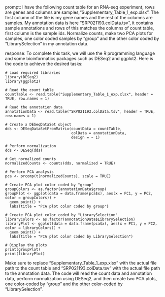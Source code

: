 prompt:
I have the following count table for an RNA-seq experiment, rows are genes and columns are samples,"Supplementary_Table_1_exp.xlsx". The first column of the file is my gene names and the rest of the columns are samples. My annotation data is here "SRP021193.colData.tsv", it contains sample annotations and rows of this matches the columns of count table, first column is the sample ids. Normalize counts, make two PCA plots for samples, one color coded samples by "group" and the other color coded by "LibrarySelection" in my annotation data.

response:
To complete this task, we will use the R programming language and some bioinformatics packages such as DESeq2 and ggplot2. Here is the code to achieve the desired tasks:

```
# Load required libraries
library(DESeq2)
library(ggplot2)

# Read the count table
countTable <- read.table("Supplementary_Table_1_exp.xlsx", header = TRUE, row.names = 1)

# Read the annotation data
annotationData <- read.table("SRP021193.colData.tsv", header = TRUE, row.names = 1)

# Create a DESeqDataSet object
dds <- DESeqDataSetFromMatrix(countData = countTable,
                              colData = annotationData,
                              design = ~ 1)

# Perform normalization
dds <- DESeq(dds)

# Get normalized counts
normalizedCounts <- counts(dds, normalized = TRUE)

# Perform PCA analysis
pca <- prcomp(t(normalizedCounts), scale = TRUE)

# Create PCA plot color coded by "group"
groupColors <- as.factor(annotationData$group)
groupPlot <- ggplot(data = data.frame(pca$x), aes(x = PC1, y = PC2, color = groupColors)) +
  geom_point() +
  labs(title = "PCA plot color coded by group")

# Create PCA plot color coded by "LibrarySelection"
libraryColors <- as.factor(annotationData$LibrarySelection)
libraryPlot <- ggplot(data = data.frame(pca$x), aes(x = PC1, y = PC2, color = libraryColors)) +
  geom_point() +
  labs(title = "PCA plot color coded by LibrarySelection")

# Display the plots
print(groupPlot)
print(libraryPlot)
```

Make sure to replace "Supplementary_Table_1_exp.xlsx" with the actual file path to the count table and "SRP021193.colData.tsv" with the actual file path to the annotation data. The code will read the count data and annotation data, perform normalization using DESeq2, and then create two PCA plots, one color-coded by "group" and the other color-coded by "LibrarySelection".
